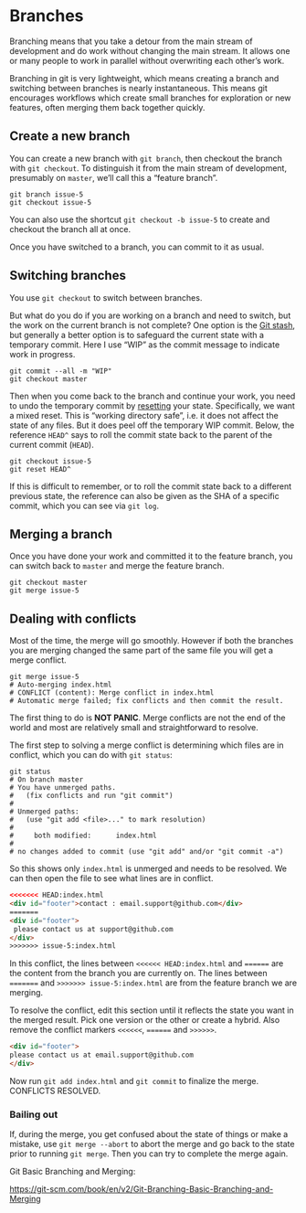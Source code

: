 # Branches {#git-branches}

Branching means that you take a detour from the main stream of development and
do work without changing the main stream. It allows one or many people to work
in parallel without overwriting each other's work.

Branching in git is very lightweight, which means creating a branch and
switching between branches is nearly instantaneous. This means git encourages
workflows which create small branches for exploration or new features, often
merging them back together quickly.

## Create a new branch

You can create a new branch with `git branch`, then checkout the branch with `git checkout`. To distinguish it from the main stream of development, presumably on `master`, we'll call this a "feature branch".

```shell
git branch issue-5
git checkout issue-5
```

You can also use the shortcut `git checkout -b issue-5` to create and checkout the branch all at once.

Once you have switched to a branch, you can commit to it as usual.

## Switching branches

You use `git checkout` to switch between branches.

But what do you do if you are working on a branch and need to switch,
but the work on the current branch is not complete? One option is the [Git
stash](https://git-scm.com/book/en/v2/ch00/_git_stashing), but generally a
better option is to safeguard the current state with a temporary commit. Here I
use "WIP" as the commit message to indicate work in progress.

```shell
git commit --all -m "WIP"
git checkout master
```

Then when you come back to the branch and continue your work, you
need to undo the temporary commit by [resetting](#reset) your state. Specifically, we want a mixed reset. This is "working directory safe", i.e. it does not affect the state of any files. But it does peel off the temporary WIP commit. Below, the reference `HEAD^` says to roll the commit state back to the parent of the current commit (`HEAD`).

```shell
git checkout issue-5
git reset HEAD^
```

If this is difficult to remember, or to roll the commit state back to a different previous state, the reference can also be given as the SHA of a specific commit, which you can see via `git log`.

## Merging a branch

Once you have done your work and committed it to the feature branch, you can switch back to `master` and merge the feature branch.

```shell
git checkout master
git merge issue-5
```

## Dealing with conflicts

Most of the time, the merge will go smoothly. However if both the branches you
are merging changed the same part of the same file you will get a merge
conflict.

```shell
git merge issue-5
# Auto-merging index.html
# CONFLICT (content): Merge conflict in index.html
# Automatic merge failed; fix conflicts and then commit the result.
```

The first thing to do is **NOT PANIC**. Merge conflicts are not the end of the
world and most are relatively small and straightforward to resolve.

The first step to solving a merge conflict is determining which files are in
conflict, which you can do with `git status`:

```shell
git status
# On branch master
# You have unmerged paths.
#   (fix conflicts and run "git commit")
# 
# Unmerged paths:
#   (use "git add <file>..." to mark resolution)
# 
#     both modified:      index.html
# 
# no changes added to commit (use "git add" and/or "git commit -a")
```

So this shows only `index.html` is unmerged and needs to be resolved. We can
then open the file to see what lines are in conflict.

```html
<<<<<<< HEAD:index.html
<div id="footer">contact : email.support@github.com</div>
=======
<div id="footer">
 please contact us at support@github.com
</div>
>>>>>>> issue-5:index.html
```

In this conflict, the lines between `<<<<<< HEAD:index.html` and `======` are
the content from the branch you are currently on. The lines between `=======`
and `>>>>>>> issue-5:index.html` are from the feature branch we are merging.

To resolve the conflict, edit this section until it reflects the state you want in the merged result. Pick one version or the other or create a hybrid. Also remove the conflict markers `<<<<<<`, `======` and `>>>>>>`.

```html
<div id="footer">
please contact us at email.support@github.com
</div>
```

Now run `git add index.html` and `git commit` to finalize the merge. CONFLICTS RESOLVED.

### Bailing out

If, during the merge, you get confused about the state of things or make a
mistake, use `git merge --abort` to abort the merge and go back to the state
prior to running `git merge`. Then you can try to complete the merge again.

Git Basic Branching and Merging:

<https://git-scm.com/book/en/v2/Git-Branching-Basic-Branching-and-Merging>
